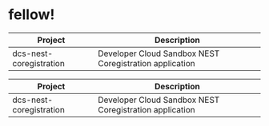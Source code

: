 # fellow!
<table>
 <thead>
  <tr>
   <th> Project </th>
   <th> Description </th>
  </tr>
 </thead>
<tbody>
  <tr>
   <td> dcs-nest-coregistration </td>
   <td> Developer Cloud Sandbox NEST Coregistration application </td>
  </tr>
</tbody>
</table>
<table>
 <thead>
  <tr>
   <th> Project </th>
   <th> Description </th>
  </tr>
 </thead>
<tbody>
  <tr>
   <td> dcs-nest-coregistration </td>
   <td> Developer Cloud Sandbox NEST Coregistration application </td>
  </tr>
</tbody>
</table>
